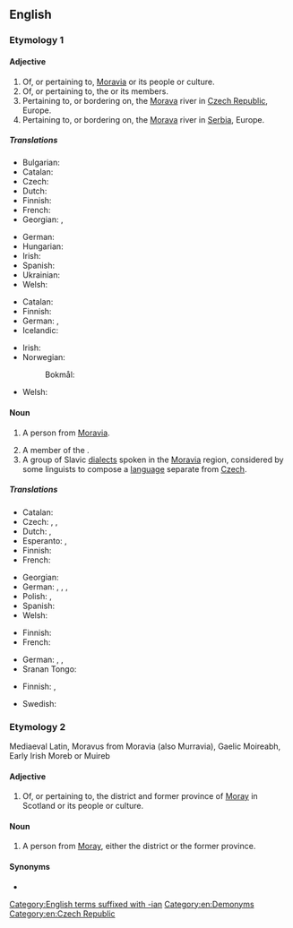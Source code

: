 ==English==

===Etymology 1===
{{suffix|en|Moravia|an}}

====Adjective====
{{en-adj}}

# Of, or pertaining to, [[Moravia]] or its people or culture.
# Of, or pertaining to, the {{w|Moravian Church}} or its members.
# Pertaining to, or bordering on, the [[Morava]] river in [[Czech Republic]], Europe.
# Pertaining to, or bordering on, the [[Morava]] river in [[Serbia]], Europe.

=====Translations=====
{{trans-top|pertaining to Moravia}}
* Bulgarian: {{t|bg|моравски}}
* Catalan: {{t+|ca|moravià}}
* Czech: {{t+|cs|moravský}}
* Dutch: {{t+|nl|Moravisch}}
* Finnish: {{t|fi|määriläinen}}
* French: {{t+|fr|morave|m|f}}
* Georgian: {{t|ka|მორავიული}}, {{t|ka|მორავიის}}
{{trans-mid}}
* German: {{t+|de|mährisch}}
* Hungarian: {{t+|hu|morva}}
* Irish: {{t|ga|Morávach}}
* Spanish: {{t+|es|moravo}}
* Ukrainian: {{t|uk|мора́вський}}
* Welsh: {{t|cy|Morafaidd}}
{{trans-bottom}}

{{trans-top|pertaining to the Moravian Church}}
* Catalan: {{t+|ca|moravià}}
* Finnish: {{t|fi|herrnhutilainen}}
* German: {{t|de|brüderisch}}, {{t|de|herrnhutisch}}
* Icelandic: {{t|is|Bræðrasöfnuðurinn|m}}
{{trans-mid}}
* Irish: {{t|ga|Morávach}}
* Norwegian:
*: Bokmål: {{t|nb|Brødremenigheten|m}}
* Welsh: {{t|cy|Morafaidd}}
{{trans-bottom}}

{{trans-top|pertaining to the Morava river in Czech}}
{{trans-mid}}
{{trans-bottom}}

{{trans-top|pertaining to the Morava river in Serbia}}
{{trans-mid}}
{{trans-bottom}}

====Noun====
{{en-noun}}

# {{lb|en|historical}} A person from [[Moravia]].
# A member of the {{w|Moravian Church}}.
# A group of Slavic [[dialects]] spoken in the [[Moravia]] region, considered by some linguists to compose a [[language]] separate from [[Czech]].

=====Translations=====
{{trans-top|person from Moravia}}
* Catalan: {{t+|ca|moravià|m}}
* Czech: {{t+|cs|Moravan|m}}, {{t+|cs|Moravanka|f}}, {{t|cs|Moravák|m}}
* Dutch: {{t+|nl|Moraviër|m}}, {{t+|nl|Moravische|f}}
* Esperanto: {{t|eo|moraviano}} {{qualifier|man or woman}}, {{t|eo|moravianino}} {{qualifier|woman}}
* Finnish: {{t|fi|määriläinen}}
* French: {{t+|fr|Morave|m|f}}
{{trans-mid}}
* Georgian: {{t|ka|მორავიელი}}
* German: {{t+|de|Mähre|m}}, {{t+|de|Mährin|f}}, {{t+|de|Mährer|m}}, {{t+|de|Mährerin|f}}
* Polish: {{t|pl|Morawianin|m}}, {{t|pl|Morawianka|f}}
* Spanish: {{t+|es|moravo|m}}
* Welsh: {{t|cy|Morafiad|m|f}}
{{trans-bottom}}

{{trans-top|member of the Moravian Church}}
* Finnish: {{t|fi|herrnhutilainen}}
* French: {{t+|fr|frère}} {{t+|fr|morave}}
{{trans-mid}}
* German: {{t|de|Herrnhuter|m}}, {{t|de|Herrnhuterin|f}}, {{t+|de|Brüdergemeine|f}} {{qualifier|collective}}
* Sranan Tongo: {{t|srn|Anitri}}
{{trans-bottom}}

{{trans-top|group of dialects spoken in Moravia}}
* Finnish: {{t+|fi|määri}}, {{t|fi|moraavi}}
{{trans-mid}}
* Swedish: {{t|sv|märiska|c}}
{{trans-bottom}}

===Etymology 2===
Mediaeval Latin, Moravus from Moravia (also Murravia), Gaelic Moireabh, Early Irish Moreb or Muireb

====Adjective====
{{en-adj}}

# Of, or pertaining to, the district and former province of [[Moray]] in Scotland or its people or culture.

====Noun====
{{en-noun}}

# A person from [[Moray]], either the district or the former province.

====Synonyms====
* {{l|en|Morayvian}}

[[Category:English terms suffixed with -ian]]
[[Category:en:Demonyms]]
[[Category:en:Czech Republic]]